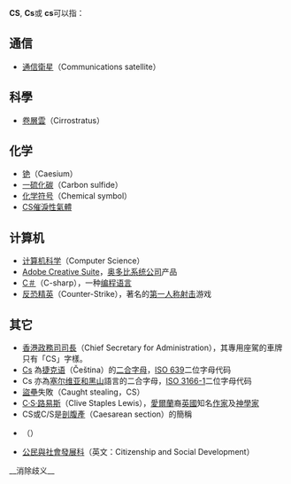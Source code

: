 {{noteTA
|1=zh-hans:反恐精英; zh-hant:絕對武力;
|2=zh-hans:起源; zh-hant:次世代;
|3=zh-hans:半条命; zh-hant:戰慄時空;
|4=zh-hans:计算机; zh-hant:電腦;
}}
'''CS''', '''Cs'''或 '''cs'''可以指：

==通信==
*[[通信衛星|通信衛星]]（Communications satellite）

==科學==
*[[卷層雲|卷層雲]]（Cirrostratus）

==化学==
*[[铯|铯]]（Caesium）
*[[一硫化碳|一硫化碳]]（Carbon sulfide）
*[[化学符号|化学符号]]（Chemical symbol）
*[[CS催淚性氣體|CS催淚性氣體]]

==计算机==
*[[计算机科学|计算机科学]]（Computer Science）
*[[Adobe_Creative_Suite|Adobe Creative Suite]]，[[奥多比系统公司|奥多比系统公司]]产品
*[[C＃|C＃]]（C-sharp），一种[[编程语言|编程语言]]
*[[反恐精英|反恐精英]]（Counter-Strike），著名的[[第一人称射击|第一人称射击]]游戏

==其它==
*[[香港政務司司長|香港政務司司長]]（Chief Secretary for Administration），其專用座駕的車牌只有「CS」字樣。
*[[Cs_(二合字母)|Cs]] 為[[捷克语|捷克语]]（Čeština）的[[二合字母|二合字母]]，[[ISO_639|ISO 639]]二位字母代码
*Cs 亦為[[塞尔维亚和黑山|塞尔维亚和黑山]]語言的二合字母，[[ISO_3166-1|ISO 3166-1]]二位字母代码
*[[盜壘|盜壘]]失敗（Caught stealing，CS）
*[[C·S·路易斯|C·S·路易斯]]（Clive Staples Lewis），[[愛爾蘭|愛爾蘭]]裔[[英國|英國]]知名[[作家|作家]]及[[神學家|神學家]]
*CS或C/S是[[剖腹產|剖腹產]]（Caesarean section）的簡稱
*{{link-en|古巴南环线|Circuito Sur}}（{{lang-es|Circuito Sur}}）
*[[公民與社會發展科|公民與社會發展科]]（英文：Citizenship and Social Development）

{{Digraphs}}

{{Disambig|Cat=二字拉丁字母缩写消歧义}}
__消除歧义__